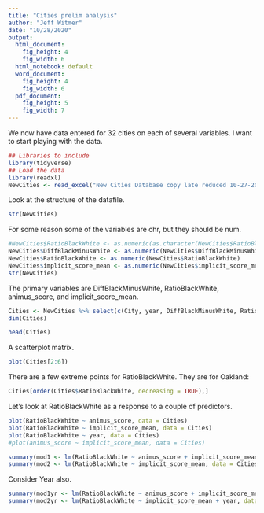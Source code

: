 ```yaml
---
title: "Cities prelim analysis"
author: "Jeff Witmer"
date: "10/28/2020"
output:
  html_document:
    fig_height: 4
    fig_width: 6
  html_notebook: default
  word_document:
    fig_height: 4
    fig_width: 6
  pdf_document:
    fig_height: 5
    fig_width: 7
---
```


We now have data entered for 32 cities on each of several variables. I want to start playing with the data.


```r
## Libraries to include
library(tidyverse)
## Load the data
library(readxl)
NewCities <- read_excel("New Cities Database copy late reduced 10-27-20.xlsx")

```

Look at the structure of the datafile.
```r
str(NewCities)
```

For some reason some of the variables are chr, but they should be num.
```r
#NewCities$RatioBlackWhite <- as.numeric(as.character(NewCities$RatioBlackWhite))
NewCities$DiffBlackMinusWhite <- as.numeric(NewCities$DiffBlackMinusWhite)
NewCities$RatioBlackWhite <- as.numeric(NewCities$RatioBlackWhite)
NewCities$implicit_score_mean <- as.numeric(NewCities$implicit_score_mean)
str(NewCities)
```



The primary variables are DiffBlackMinusWhite, RatioBlackWhite, animus_score, and implicit_score_mean. 
```r
Cities <- NewCities %>% select(c(City, year, DiffBlackMinusWhite, RatioBlackWhite, animus_score, implicit_score_mean))
dim(Cities)
```

```r
head(Cities)
```


A scatterplot matrix.
```r
plot(Cities[2:6])
```

There are a few extreme points for RatioBlackWhite. They are for Oakland:
```r
Cities[order(Cities$RatioBlackWhite, decreasing = TRUE),]
```

Let's look at RatioBlackWhite as a response to a couple of predictors.
```r
plot(RatioBlackWhite ~ animus_score, data = Cities)
plot(RatioBlackWhite ~ implicit_score_mean, data = Cities)
plot(RatioBlackWhite ~ year, data = Cities)
#plot(animus_score ~ implicit_score_mean, data = Cities)
```

```r
summary(mod1 <- lm(RatioBlackWhite ~ animus_score + implicit_score_mean, data = Cities))
summary(mod2 <- lm(RatioBlackWhite ~ implicit_score_mean, data = Cities))
```

Consider Year also.
```r
summary(mod1yr <- lm(RatioBlackWhite ~ animus_score + implicit_score_mean + year, data = Cities))
summary(mod2yr <- lm(RatioBlackWhite ~ implicit_score_mean + year, data = Cities))
```
